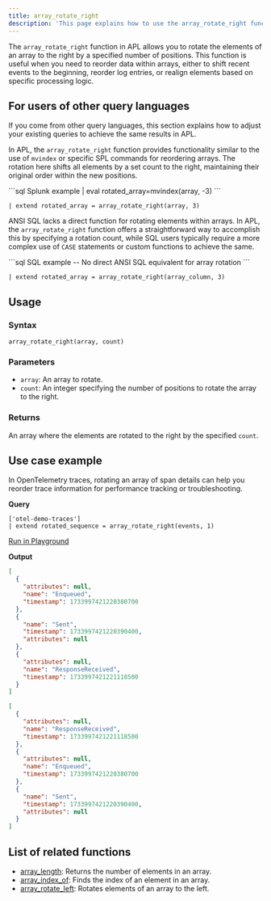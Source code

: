 ```yaml
---
title: array_rotate_right
description: 'This page explains how to use the array_rotate_right function in APL.'
---
```


The `array_rotate_right` function in APL allows you to rotate the elements of an array to the right by a specified number of positions. This function is useful when you need to reorder data within arrays, either to shift recent events to the beginning, reorder log entries, or realign elements based on specific processing logic.

## For users of other query languages

If you come from other query languages, this section explains how to adjust your existing queries to achieve the same results in APL.

<AccordionGroup>
<Accordion title="Splunk SPL users">

In APL, the `array_rotate_right` function provides functionality similar to the use of `mvindex` or specific SPL commands for reordering arrays. The rotation here shifts all elements by a set count to the right, maintaining their original order within the new positions.

<CodeGroup>
```sql Splunk example
| eval rotated_array=mvindex(array, -3)
```

```kusto APL equivalent
| extend rotated_array = array_rotate_right(array, 3)
```
</CodeGroup>

</Accordion>
<Accordion title="ANSI SQL users">

ANSI SQL lacks a direct function for rotating elements within arrays. In APL, the `array_rotate_right` function offers a straightforward way to accomplish this by specifying a rotation count, while SQL users typically require a more complex use of `CASE` statements or custom functions to achieve the same.

<CodeGroup>
```sql SQL example
-- No direct ANSI SQL equivalent for array rotation
```

```kusto APL equivalent
| extend rotated_array = array_rotate_right(array_column, 3)
```
</CodeGroup>

</Accordion>
</AccordionGroup>

## Usage

### Syntax

```kusto
array_rotate_right(array, count)
```

### Parameters

- `array`: An array to rotate.
- `count`: An integer specifying the number of positions to rotate the array to the right.

### Returns

An array where the elements are rotated to the right by the specified `count`.

## Use case example

In OpenTelemetry traces, rotating an array of span details can help you reorder trace information for performance tracking or troubleshooting.

**Query**

```kusto
['otel-demo-traces']
| extend rotated_sequence = array_rotate_right(events, 1)
```

[Run in Playground](https://play.axiom.co/axiom-play-qf1k/explorer?initForm=%7B%22apl%22%3A%22%5B'otel-demo-traces'%5D%20%7C%20extend%20rotated_sequence%20%3D%20array_rotate_right(events%2C%201)%22%7D)

**Output**

```json events
[
  {
    "attributes": null,
    "name": "Enqueued",
    "timestamp": 1733997421220380700
  },
  {
    "name": "Sent",
    "timestamp": 1733997421220390400,
    "attributes": null
  },
  {
    "attributes": null,
    "name": "ResponseReceived",
    "timestamp": 1733997421221118500
  }
]
```

```json rotated_sequence
[
  {
    "attributes": null,
    "name": "ResponseReceived",
    "timestamp": 1733997421221118500
  },
  {
    "attributes": null,
    "name": "Enqueued",
    "timestamp": 1733997421220380700
  },
  {
    "name": "Sent",
    "timestamp": 1733997421220390400,
    "attributes": null
  }
]
```

## List of related functions

- [array_length](/apl/scalar-functions/array-functions/array-length): Returns the number of elements in an array.
- [array_index_of](/apl/scalar-functions/array-functions/array-index-of): Finds the index of an element in an array.
- [array_rotate_left](/apl/scalar-functions/array-functions/array-rotate-left): Rotates elements of an array to the left.
